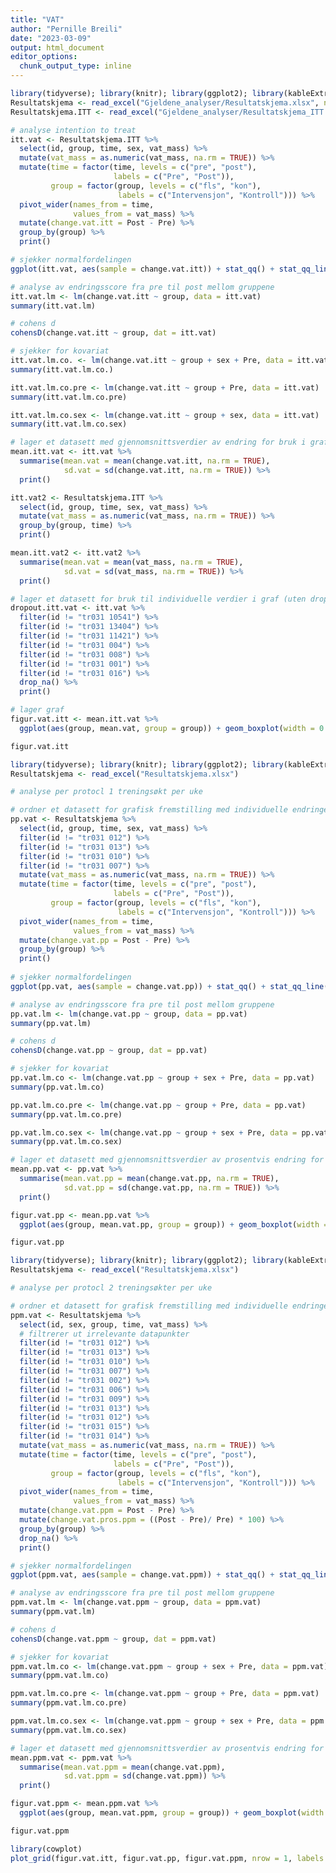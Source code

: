 ```yaml
---
title: "VAT"
author: "Pernille Breili"
date: "2023-03-09"
output: html_document
editor_options: 
  chunk_output_type: inline
---
```


```r
library(tidyverse); library(knitr); library(ggplot2); library(kableExtra); library(readxl); library(dplyr); library(flextable); library(pbkrtest); library(broom); library(lsr)
Resultatskjema <- read_excel("Gjeldene_analyser/Resultatskjema.xlsx", na = "NA")
Resultatskjema.ITT <- read_excel("Gjeldene_analyser/Resultatskjema_ITT.xlsx", na = "NA")

# analyse intention to treat
itt.vat <- Resultatskjema.ITT %>%
  select(id, group, time, sex, vat_mass) %>%
  mutate(vat_mass = as.numeric(vat_mass, na.rm = TRUE)) %>%
  mutate(time = factor(time, levels = c("pre", "post"),
                       labels = c("Pre", "Post")),
         group = factor(group, levels = c("fls", "kon"),
                        labels = c("Intervensjon", "Kontroll"))) %>% 
  pivot_wider(names_from = time,
              values_from = vat_mass) %>%
  mutate(change.vat.itt = Post - Pre) %>%
  group_by(group) %>%
  print()

# sjekker normalfordelingen 
ggplot(itt.vat, aes(sample = change.vat.itt)) + stat_qq() + stat_qq_line(col = "red")

# analyse av endringsscore fra pre til post mellom gruppene
itt.vat.lm <- lm(change.vat.itt ~ group, data = itt.vat)
summary(itt.vat.lm)

# cohens d
cohensD(change.vat.itt ~ group, dat = itt.vat)

# sjekker for kovariat
itt.vat.lm.co. <- lm(change.vat.itt ~ group + sex + Pre, data = itt.vat)
summary(itt.vat.lm.co.)

itt.vat.lm.co.pre <- lm(change.vat.itt ~ group + Pre, data = itt.vat)
summary(itt.vat.lm.co.pre)

itt.vat.lm.co.sex <- lm(change.vat.itt ~ group + sex, data = itt.vat)
summary(itt.vat.lm.co.sex)

# lager et datasett med gjennomsnittsverdier av endring for bruk i graf
mean.itt.vat <- itt.vat %>%
  summarise(mean.vat = mean(change.vat.itt, na.rm = TRUE),
            sd.vat = sd(change.vat.itt, na.rm = TRUE)) %>%
  print()

itt.vat2 <- Resultatskjema.ITT %>%
  select(id, group, time, sex, vat_mass) %>%
  mutate(vat_mass = as.numeric(vat_mass, na.rm = TRUE)) %>%
  group_by(group, time) %>%
  print()

mean.itt.vat2 <- itt.vat2 %>%
  summarise(mean.vat = mean(vat_mass, na.rm = TRUE),
            sd.vat = sd(vat_mass, na.rm = TRUE)) %>%
  print()

# lager et datasett for bruk til individuelle verdier i graf (uten dropped out)
dropout.itt.vat <- itt.vat %>%
  filter(id != "tr031 10541") %>%
  filter(id != "tr031 13404") %>%
  filter(id != "tr031 11421") %>%
  filter(id != "tr031 004") %>%
  filter(id != "tr031 008") %>%
  filter(id != "tr031 001") %>%
  filter(id != "tr031 016") %>%
  drop_na() %>%
  print()

# lager graf
figur.vat.itt <- mean.itt.vat %>%
  ggplot(aes(group, mean.vat, group = group)) + geom_boxplot(width = 0.3, fill = "white", colour = "black") + geom_errorbar(aes(ymin = mean.vat - sd.vat, ymax = mean.vat + sd.vat), width = 0.1) + theme_classic() + geom_point(data = dropout.itt.vat, aes(group, change.vat.itt), size = 2, alpha = 0.4) + labs(x = "Gruppe", y = "Endring i visceralt fett (g)") + geom_hline(yintercept = 0, linetype = "solid", color = "black") + theme(axis.title = element_text(size = 11), axis.text.x = element_text(size = 10), axis.text.y = element_text(size = 10)) + ylim(-400, 400)

figur.vat.itt

```
```r
library(tidyverse); library(knitr); library(ggplot2); library(kableExtra); library(readxl); library(dplyr); library(flextable); library(pbkrtest); library(broom)
Resultatskjema <- read_excel("Resultatskjema.xlsx")

# analyse per protocl 1 treningsøkt per uke

# ordner et datasett for grafisk fremstilling med individuelle endringer fra pre til post i prosent og endringsscore for bruk i statistiske tester
pp.vat <- Resultatskjema %>%
  select(id, group, time, sex, vat_mass) %>%
  filter(id != "tr031 012") %>% 
  filter(id != "tr031 013") %>% 
  filter(id != "tr031 010") %>% 
  filter(id != "tr031 007") %>% 
  mutate(vat_mass = as.numeric(vat_mass, na.rm = TRUE)) %>%
  mutate(time = factor(time, levels = c("pre", "post"),
                       labels = c("Pre", "Post")),
         group = factor(group, levels = c("fls", "kon"),
                        labels = c("Intervensjon", "Kontroll"))) %>% 
  pivot_wider(names_from = time,
              values_from = vat_mass) %>%
  mutate(change.vat.pp = Post - Pre) %>%
  group_by(group) %>%
  print()
  
# sjekker normalfordelingen 
ggplot(pp.vat, aes(sample = change.vat.pp)) + stat_qq() + stat_qq_line(col = "red")

# analyse av endringsscore fra pre til post mellom gruppene
pp.vat.lm <- lm(change.vat.pp ~ group, data = pp.vat)
summary(pp.vat.lm)

# cohens d
cohensD(change.vat.pp ~ group, dat = pp.vat)

# sjekker for kovariat
pp.vat.lm.co <- lm(change.vat.pp ~ group + sex + Pre, data = pp.vat)
summary(pp.vat.lm.co)

pp.vat.lm.co.pre <- lm(change.vat.pp ~ group + Pre, data = pp.vat)
summary(pp.vat.lm.co.pre)

pp.vat.lm.co.sex <- lm(change.vat.pp ~ group + sex + Pre, data = pp.vat)
summary(pp.vat.lm.co.sex)

# lager et datasett med gjennomsnittsverdier av prosentvis endring for bruk i graf
mean.pp.vat <- pp.vat %>%
  summarise(mean.vat.pp = mean(change.vat.pp, na.rm = TRUE),
            sd.vat.pp = sd(change.vat.pp, na.rm = TRUE)) %>%
  print()

figur.vat.pp <- mean.pp.vat %>%
  ggplot(aes(group, mean.vat.pp, group = group)) + geom_boxplot(width = 0.3, fill = "white", colour = "black") + geom_errorbar(aes(ymin = mean.vat.pp - sd.vat.pp, ymax = mean.vat.pp + sd.vat.pp), width = 0.1) + theme_classic() + geom_point(data = pp.vat, aes(group, change.vat.pp), size = 2, alpha = 0.4) + labs(x = "Gruppe", y = element_blank()) + geom_hline(yintercept = 0, linetype = "solid", color = "black") + theme(axis.title = element_text(size = 11), axis.text.x = element_text(size = 10), axis.text.y = element_text(size = 10)) + ylim(-400, 400)

figur.vat.pp
```
```r
library(tidyverse); library(knitr); library(ggplot2); library(kableExtra); library(readxl); library(dplyr); library(flextable); library(pbkrtest); library(broom); library(ggsignif)
Resultatskjema <- read_excel("Resultatskjema.xlsx")

# analyse per protocl 2 treningsøkter per uke

# ordner et datasett for grafisk fremstilling med individuelle endringer fra pre til post i prosent og endringsscore for bruk i statistiske tester
ppm.vat <- Resultatskjema %>%
  select(id, sex, group, time, vat_mass) %>%
  # filtrerer ut irrelevante datapunkter
  filter(id != "tr031 012") %>% 
  filter(id != "tr031 013") %>% 
  filter(id != "tr031 010") %>% 
  filter(id != "tr031 007") %>% 
  filter(id != "tr031 002") %>% 
  filter(id != "tr031 006") %>% 
  filter(id != "tr031 009") %>% 
  filter(id != "tr031 013") %>% 
  filter(id != "tr031 012") %>%
  filter(id != "tr031 015") %>%
  filter(id != "tr031 014") %>%
  mutate(vat_mass = as.numeric(vat_mass, na.rm = TRUE)) %>%
  mutate(time = factor(time, levels = c("pre", "post"),
                       labels = c("Pre", "Post")),
         group = factor(group, levels = c("fls", "kon"),
                        labels = c("Intervensjon", "Kontroll"))) %>% 
  pivot_wider(names_from = time,
              values_from = vat_mass) %>%
  mutate(change.vat.ppm = Post - Pre) %>%
  mutate(change.vat.pros.ppm = ((Post - Pre)/ Pre) * 100) %>%
  group_by(group) %>%
  drop_na() %>%
  print()

# sjekker normalfordelingen 
ggplot(ppm.vat, aes(sample = change.vat.ppm)) + stat_qq() + stat_qq_line(col = "red")

# analyse av endringsscore fra pre til post mellom gruppene
ppm.vat.lm <- lm(change.vat.ppm ~ group, data = ppm.vat)
summary(ppm.vat.lm)

# cohens d
cohensD(change.vat.ppm ~ group, dat = ppm.vat)

# sjekker for kovariat
ppm.vat.lm.co <- lm(change.vat.ppm ~ group + sex + Pre, data = ppm.vat)
summary(ppm.vat.lm.co)

ppm.vat.lm.co.pre <- lm(change.vat.ppm ~ group + Pre, data = ppm.vat)
summary(ppm.vat.lm.co.pre)

ppm.vat.lm.co.sex <- lm(change.vat.ppm ~ group + sex + Pre, data = ppm.vat)
summary(ppm.vat.lm.co.sex)

# lager et datasett med gjennomsnittsverdier av prosentvis endring for bruk i graf
mean.ppm.vat <- ppm.vat %>%
  summarise(mean.vat.ppm = mean(change.vat.ppm),
            sd.vat.ppm = sd(change.vat.ppm)) %>%
  print()

figur.vat.ppm <- mean.ppm.vat %>%
  ggplot(aes(group, mean.vat.ppm, group = group)) + geom_boxplot(width = 0.3, fill = "white", colour = "black") + geom_errorbar(aes(ymin = mean.vat.ppm - sd.vat.ppm, ymax = mean.vat.ppm + sd.vat.ppm), width = 0.1) + theme_classic() + geom_point(data = ppm.vat, aes(group, change.vat.ppm), size = 2, alpha = 0.4) + labs(x = "Gruppe", y = element_blank()) + geom_hline(yintercept = 0, linetype = "solid", color = "black") + theme(axis.title = element_text(size = 11), axis.text.x = element_text(size = 10), axis.text.y = element_text(size = 10)) + ylim(-400, 400)

figur.vat.ppm

```

```r
library(cowplot)
plot_grid(figur.vat.itt, figur.vat.pp, figur.vat.ppm, nrow = 1, labels = c('A', 'B', 'C'))
```

